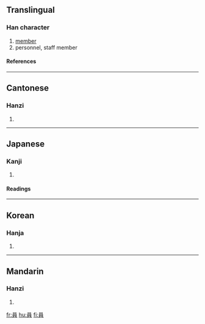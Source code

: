 {{see|员}}

==Translingual==
===Han character===
{{Han char|rn=30|rad=口|as=07|sn=10|four=6080<sub>6</sub>|canj=口月山金 (RBUC)}}
# [[member]]
# personnel, staff member
====References====
{{Han ref|kx=0189.310|dkj=03633|dj=0409.190|hdz=10628.060|uh=54E1|ud=21729|bh=ADFB|bd=44539}}
----
==Cantonese==
===Hanzi===
{{yue-hanzi|jyut=|y=yun4}}
# {{defn|Cantonese}}
----
==Japanese==
===Kanji===
{{ja-kanji|grade=|rs=口07}}
# {{defn|Japanese}} 
====Readings====
{{ja-readings|on=[[いん]] (in), [[えん]] (en)|kun=[[かず]] (kazu)}}
----
==Korean==
===Hanja===
{{ko-hanja|hangeul=원|rv=won|mr=wŏn}}
# {{defn|Korean}}
----
==Mandarin==
===Hanzi===
{{cmn-hanzi|sim=员|pin=[[yuán]] (yuan2)|wg=yüan<sup>2</sup>}}
# {{defn|Mandarin}}

[[fr:員]]
[[hu:員]]
[[fi:員]]